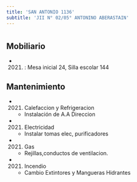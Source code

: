 ```yaml
---
title: 'SAN ANTONIO 1136'
subtitle: 'JII N° 02/05° ANTONINO ABERASTAIN'
---
```


#


## Mobiliario

*  (2021) : Mesa inicial 24, Silla escolar 144 





## Mantenimiento

*  (2021) Calefaccion y Refrigeracion 
    + Instalación de A.A Direccion

*  (2021) Electricidad 
    + Instalar tomas elec, purificadores

*  (2021) Gas 
    + Rejillas,conductos  de ventilacion.

*  (2021) Incendio 
    + Cambio Extintores y Mangueras Hidrantes



